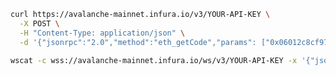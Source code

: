 
<Tabs>
  <TabItem value="cURL">

```bash
curl https://avalanche-mainnet.infura.io/v3/YOUR-API-KEY \
  -X POST \
  -H "Content-Type: application/json" \
  -d '{"jsonrpc":"2.0","method":"eth_getCode","params": ["0x06012c8cf97bead5deae237070f9587f8e7a266d", "0x65a8db"],"id":1}'
```

  </TabItem>
  <TabItem value="WSS">

```bash
wscat -c wss://avalanche-mainnet.infura.io/ws/v3/YOUR-API-KEY -x '{"jsonrpc":"2.0","method":"eth_getCode","params": ["0x06012c8cf97bead5deae237070f9587f8e7a266d", "0x65a8db"],"id":1}'
```

  </TabItem>
</Tabs>
